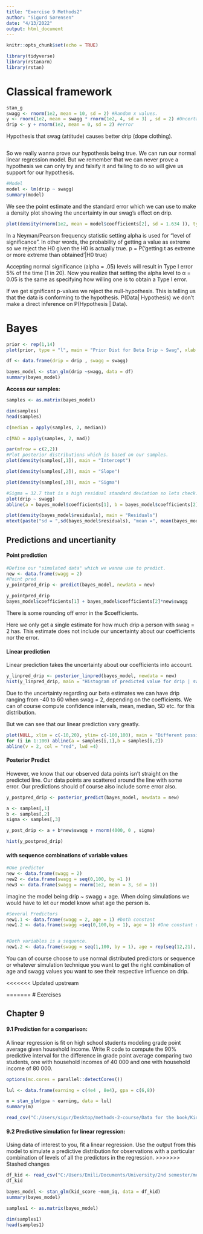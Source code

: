 ```yaml
---
title: "Exercise 9 Methods2"
author: "Sigurd Sørensen"
date: "4/13/2022"
output: html_document
---
```


```r
knitr::opts_chunk$set(echo = TRUE)
```

```r
library(tidyverse)
library(rstanarm)
library(rstan)
```
# Classical framework
```r
stan_g
swagg <- rnorm(1e2, mean = 10, sd = 2) #Random x values.
y <- rnorm(1e2, mean = swagg * rnorm(1e2, 4, sd = 3) , sd = 2) #Uncertainty to beta value mean = 4. 
drip <- y + rnorm(1e2, mean = 0, sd = 2) #error
```
Hypothesis that swag (attitude) causes better drip (dope clothing). 
```r

```

So we really wanna prove our hypothesis being true. We can run our normal linear regression model. But we remember that we can never prove a hypothesis we can only try and falsify it and failing to do so will give us support for our hypothesis. 

```r
#Model
model <- lm(drip ~ swagg)
summary(model)
```
We see the point estimate and the standard error which we can use to make a density plot showing the uncertainty in our swag's effect on drip.  
```r
plot(density(rnorm(1e2, mean = model$coefficients[2], sd = 1.634 )), type = "l", xlab = "Beta1 Coefficient value", main = "Drip ~ Swag", xlim = c(-1,14))
```

In a Neyman/Pearson frequency statistic setting alpha is used for "level of significance". In other words, the probability of getting a value as extreme so we reject the H0 given the H0 is actually true. 
			p = P(‘getting t as extreme or
			more extreme than obtained’|H0 true)
			
Accepting normal significance (alpha = .05) levels will result in Type I error 5% of the time (1 in 20). Now you realize that setting the alpha level to α = 0.05 is the same as specifying how willing one is to obtain a Type I error.

If we get significant p-values we reject the null-hypothesis. This is telling us that the data is conforming to the hypothesis. P(Data| Hypothesis) we don't make a direct inference on P(Hypothesis | Data). 


# Bayes
```r
prior <- rep(1,14)
plot(prior, type = "l", main = "Prior Dist for Beta Drip ~ Swag", xlab = "Beta coef value")
```
```r
df <- data.frame(drip = drip , swagg = swagg)

bayes_model <- stan_glm(drip ~swagg, data = df)
summary(bayes_model)
```
**Access our samples:**
```r
samples <- as.matrix(bayes_model)

dim(samples)
head(samples)
```
```r
c(median = apply(samples, 2, median))

c(MAD = apply(samples, 2, mad))


```
```r
par(mfrow = c(2,2))
#Plot posterior distributions which is based on our samples. 
plot(density(samples[,1]), main = "Intercept")

plot(density(samples[,2]), main = "Slope")

plot(density(samples[,3]), main = "Sigma")


```


```r
#Sigma = 32.7 that is a high residual standard deviation so lets check.
plot(drip ~ swagg)
abline(a = bayes_model$coefficients[1], b = bayes_model$coefficients[2])
```
```r
plot(density(bayes_model$residuals), main = "Residuals")
mtext(paste("sd = ",sd(bayes_model$residuals), "mean =", mean(bayes_model$residuals)),side = 3, adj = 0.5, padj = .2)

```
## Predictions and uncertianity

#### Point prediction
```r
#Define our "simulated data" which we wanna use to predict. 
new <- data.frame(swagg = 2)
#Point pred
y_pointpred_drip <- predict(bayes_model, newdata = new)

y_pointpred_drip
bayes_model$coefficients[1] + bayes_model$coefficients[2]*new$swagg
```
There is some rounding off error in the $coefficients. 

Here we only get a single estimate for how much drip a person with swag = 2 has. This estimate does not include our uncertainty about our coefficients nor the error.

#### Linear prediction
Linear prediction takes the uncertainty about our coefficients into account.
```r
y_linpred_drip <- posterior_linpred(bayes_model, newdata = new)
hist(y_linpred_drip, main = "Histogram of predicted value for drip | swag = 2")
```
Due to the uncertainty regarding our beta estimates we can have drip ranging from -40 to 60 when swag = 2, depending on the coefficients. We can of course compute confidence intervals, mean, median, SD etc. for this distribution.

But we can see that our linear prediction vary greatly. 
```r
plot(NULL, xlim = c(-10,20), ylim= c(-100,100), main = "Different possible lines", xlab = "swag", ylab = "drip")
for (i in 1:100) abline(a = samples[i,1],b = samples[i,2])
abline(v = 2, col = "red", lwd =4)
```


#### Posterior Predict
However, we know that our observed data points isn’t straight on the predicted line. Our data points are scattered around the line with some error. Our predictions should of course also include some error also. 

```r
y_postpred_drip <- posterior_predict(bayes_model, newdata = new)

a <- samples[,1]
b <- samples[,2]
sigma <- samples[,3]

y_post_drip <- a + b*new$swagg + rnorm(4000, 0 , sigma)
```


```r
hist(y_postpred_drip)
```
#### with sequence combinations of variable values

```r
#One predictor
new <- data.frame(swagg = 2)
new2 <- data.frame(swagg = seq(0,100, by =1 ))
new3 <- data.frame(swagg = rnorm(1e2, mean = 3, sd = 1))
```


imagine the model being drip ~ swagg + age. When doing simulations we would have to let our model know what age the person is. 
```r
#Several Predictors
new1.1 <- data.frame(swagg = 2, age = 1) #both constant
new1.2 <- data.frame(swagg =seq(0,100,by = 1), age = 1) #One constant one sequence


#Both variables is a sequence. 
new1.2 <- data.frame(swagg = seq(1,100, by = 1), age = rep(seq(12,21), 10)) 
```
You can of course choose to use normal distributed predictors or sequence or whatever simulation technique you want to get the right combination of age and swagg values you want to see their respective influence on drip. 

<<<<<<< Updated upstream


=======
# Exercises 

## Chapter 9


#### 9.1 Prediction for a comparison: 
A linear regression is fit on high school students modeling grade point average given household income. Write R code to compute the 90% predictive interval for the difference in grade point average comparing two students, one with household incomes of
40 000 and one with household income of 80 000.
```r
options(mc.cores = parallel::detectCores())

lul <- data.frame(earning = c(4e4 , 8e4), gpa = c(6,8))

m = stan_glm(gpa ~ earning, data = lul)
summary(m)


```

```r
read_csv("C:/Users/sigur/Desktop/methods-2-course/Data for the book/KidIQ/data/kidiq.csv")
```


#### 9.2 Predictive simulation for linear regression: 
Using data of interest to you, fit a linear regression. Use the output from this model to simulate a predictive distribution for observations with a particular combination of levels of all the predictors in the regression.
>>>>>>> Stashed changes

```r
df_kid <- read_csv("C:/Users/Emili/Documents/University/2nd semester/methods-2-course/Data for the book/KidIQ/data/kidiq.csv")
df_kid

bayes_model <- stan_glm(kid_score ~mom_iq, data = df_kid)
summary(bayes_model)
```

```r
samples1 <- as.matrix(bayes_model)

dim(samples1)
head(samples1)
```

